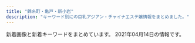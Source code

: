 ```yaml
---
title: "錦糸町・亀戸・新小岩"
description: "キーワード別にの巨乳アジアン・チャイナエステ嬢情報をまとめました。"
---
```


新着画像と新着キーワードをまとめています。
2021年04月14日の情報です。

<DmmAffiliateIns />
<KeywordTable
  shops={
    [
    {
        "img_links": [
            "http://nanaesute.xyz/images/top.png",
            "http://nanaesute.xyz/images/flash.jpg",
            "http://nanaesute.xyz/images/flash1.jpg",
            "http://nanaesute.xyz/images/g1.jpg",
            "http://nanaesute.xyz/images/g3.jpg",
            "http://nanaesute.xyz/images/side3.png",
            "http://nanaesute.xyz/images/top_bn1.jpg",
            "http://nanaesute.xyz/images/top_bn2.jpg"
        ],
        "name": "\u306a\u306a",
        "url": "http://nanaesute.xyz/",
        "station": "JR\u9326\u7cf8\u753a\u99c5",
        "keywords": {
            "C": 7
        }
    },
    {
        "keywords": {
            "C": 7
        },
        "station": "JR\u9326\u7cf8\u753a\u99c5\u5317\u53e3",
        "url": "http://kinshicho-es.xyz/",
        "name": "\u30b9\u30c1\u30e5\u30ef\u306e\u30b9\u30de\u30a4\u30eb",
        "img_links": [
            "http://kinshicho-es.xyz/images/g2.jpg",
            "http://kinshicho-es.xyz/images/g5.jpg",
            "http://kinshicho-es.xyz/images/r3.jpg",
            "http://kinshicho-es.xyz/images/g41.jpg",
            "http://kinshicho-es.xyz/images/g0.jpg",
            "http://kinshicho-es.xyz/images/left1_2_02.jpg",
            "http://kinshicho-es.xyz/images/b1.jpg",
            "http://kinshicho-es.xyz/images/top1.jpg",
            "http://kinshicho-es.xyz/images/r2.jpg",
            "http://kinshicho-es.xyz/images/r4.jpg",
            "http://kinshicho-es.xyz/images/g3.jpg",
            "http://kinshicho-es.xyz/images/r1.jpg",
            "http://kinshicho-es.xyz/images/kanban.jpg",
            "http://kinshicho-es.xyz/images/b2.jpg",
            "http://kinshicho-es.xyz/images/top.jpg",
            "http://kinshicho-es.xyz/images/news-tit1.jpg"
        ]
    },
    {
        "station": "JR\u65b0\u5c0f\u5ca9\u99c5\u5357\u53e3",
        "url": "https://piano.sweet-relaxation.com/",
        "img_links": [
            "https://piano.sweet-relaxation.com/img/cast/ebi-03.jpg",
            "https://piano.sweet-relaxation.com/img/cast/nico-01.jpg",
            "https://piano.sweet-relaxation.com/img/cast/miya-04.jpg",
            "https://piano.sweet-relaxation.com/img/cast/miky-01.jpg",
            "https://piano.sweet-relaxation.com/img/cast/ebi-02.jpg",
            "https://piano.sweet-relaxation.com/img/cast/lili-04.jpg",
            "https://piano.sweet-relaxation.com/img/cast/aye-01.jpg",
            "https://piano.sweet-relaxation.com/img/cast/lili-01.jpg",
            "https://piano.sweet-relaxation.com/img/cast/luna-04.jpg",
            "https://piano.sweet-relaxation.com/img/cast/aye-04.jpg",
            "https://piano.sweet-relaxation.com/img/cast/luna-03.jpg",
            "https://piano.sweet-relaxation.com/img/cast/lili-02.jpg",
            "https://piano.sweet-relaxation.com/img/cast/lili-03.jpg",
            "https://piano.sweet-relaxation.com/img/cast/nana-01.jpg",
            "https://piano.sweet-relaxation.com/img/slick/sl-6.jpg",
            "https://piano.sweet-relaxation.com/img/cast/aye-03.jpg",
            "https://piano.sweet-relaxation.com/img/cast/miya-02.jpg",
            "https://piano.sweet-relaxation.com/img/slick/sl-1.jpg",
            "https://piano.sweet-relaxation.com/img/slick/sl-7.jpg",
            "https://piano.sweet-relaxation.com/img/slick/sl-3.jpg",
            "https://piano.sweet-relaxation.com/img/cast/miky-03.jpg",
            "https://piano.sweet-relaxation.com/img/slick/sl-5.jpg",
            "https://piano.sweet-relaxation.com/img/cast/luna-02.jpg",
            "https://piano.sweet-relaxation.com/img/cast/nico-03.jpg",
            "https://piano.sweet-relaxation.com/img/cast/nana-02.jpg",
            "https://piano.sweet-relaxation.com/img/cast/miya-03.jpg",
            "https://piano.sweet-relaxation.com/img/cast/coco-04.jpg",
            "https://piano.sweet-relaxation.com/img/cast/nana-04.jpg",
            "https://piano.sweet-relaxation.com/img/cast/coco-02.jpg",
            "https://piano.sweet-relaxation.com/img/cast/aini-04.jpg",
            "https://piano.sweet-relaxation.com/img/cast/aye-02.jpg",
            "https://piano.sweet-relaxation.com/img/cast/nana-03.jpg",
            "https://piano.sweet-relaxation.com/img/cast/ai-04.jpg",
            "https://piano.sweet-relaxation.com/img/cast/aki-04.jpg",
            "https://piano.sweet-relaxation.com/img/interior/int-03.jpg",
            "https://piano.sweet-relaxation.com/img/cast/aini-03.jpg",
            "https://piano.sweet-relaxation.com/img/cast/aki-02.jpg",
            "https://piano.sweet-relaxation.com/img/cast/nico-04.jpg",
            "https://piano.sweet-relaxation.com/img/cast/aini-01.jpg",
            "https://piano.sweet-relaxation.com/img/interior/int-01.jpg",
            "https://piano.sweet-relaxation.com/img/interior/int-02.jpg",
            "https://piano.sweet-relaxation.com/img/cast/ebi-04.jpg",
            "https://piano.sweet-relaxation.com/img/cast/aki-01.jpg",
            "https://piano.sweet-relaxation.com/img/slick/sl-4.jpg",
            "https://piano.sweet-relaxation.com/img/cast/miky-02.jpg",
            "https://piano.sweet-relaxation.com/img/cast/coco-03.jpg",
            "https://piano.sweet-relaxation.com/img/cast/ai-01.jpg",
            "https://piano.sweet-relaxation.com/img/cast/ebi-01.jpg",
            "https://piano.sweet-relaxation.com/img/cast/ai-02.jpg",
            "https://piano.sweet-relaxation.com/img/interior/int-04.jpg",
            "https://piano.sweet-relaxation.com/img/cast/ai-03.jpg",
            "https://piano.sweet-relaxation.com/img/cast/coco-01.jpg",
            "https://piano.sweet-relaxation.com/img/cast/miky-04.jpg",
            "https://piano.sweet-relaxation.com/img/slick/sl-2.jpg",
            "https://piano.sweet-relaxation.com/img/cast/nico-02.jpg",
            "https://piano.sweet-relaxation.com/img/cast/luna-01.jpg",
            "https://piano.sweet-relaxation.com/img/cast/miya-01.jpg",
            "https://piano.sweet-relaxation.com/img/cast/aki-03.jpg",
            "https://piano.sweet-relaxation.com/img/cast/aini-02.jpg"
        ],
        "keywords": {},
        "name": "Piano"
    },
    {
        "name": "Cherry",
        "station": "JR\u9326\u7cf8\u753a\u99c5\u5357\u53e3",
        "img_links": [
            "http://dccompanyqoo10.cafe24.com/tiffany/images/common/header.png",
            "http://dccompanyqoo10.cafe24.com/tiffany/images/store/store.png",
            "http://dccompanyqoo10.cafe24.com/tiffany/images/top/store_bg.png"
        ],
        "url": "http://cherry-esthe.com/",
        "keywords": {}
    },
    {
        "name": "\u3072\u307e\u308f\u308a",
        "url": "http://www.himawari-shinkoiwa.com/",
        "keywords": {
            "87": 4,
            "C": 11,
            "D": 4,
            "E": 2,
            "86": 2
        },
        "station": "JR\u65b0\u5c0f\u5ca9\u99c5\u5357\u53e3",
        "img_links": [
            "http://www.himawari-shinkoiwa.com/img/ttl_move.png",
            "http://www.himawari-shinkoiwa.com/img/ttl_info.png",
            "http://www.himawari-shinkoiwa.com/files/001.jpg",
            "http://www.himawari-shinkoiwa.com/img/ttl_news.png",
            "http://www.himawari-shinkoiwa.com/images/slider/3.jpg",
            "http://www.himawari-shinkoiwa.com/files/003-02.jpg",
            "http://www.himawari-shinkoiwa.com/files/003.jpg",
            "http://www.himawari-shinkoiwa.com/files/002.jpg",
            "http://www.himawari-shinkoiwa.com/images/slider/1.jpg",
            "http://www.himawari-shinkoiwa.com/images/line.png",
            "http://www.himawari-shinkoiwa.com/img/move.jpg",
            "http://www.himawari-shinkoiwa.com/img/pickup.jpg",
            "http://www.himawari-shinkoiwa.com/img/btn_side_mobile.jpg",
            "http://www.himawari-shinkoiwa.com/files/001-02.jpg",
            "http://www.himawari-shinkoiwa.com/files/002-02.jpg",
            "http://www.himawari-shinkoiwa.com/images/slider/2.jpg",
            "http://www.himawari-shinkoiwa.com/img/tel.png",
            "http://www.himawari-shinkoiwa.com/img/goback.jpg",
            "http://www.himawari-shinkoiwa.com/img/btn_blog.png"
        ]
    },
    {
        "name": "\u604b\u59eb",
        "station": "JR\u4e80\u6238\u99c5\u5317\u53e3",
        "img_links": [
            "http://cpienakada.com/upload/202103/1617174846.jpg",
            "http://cpienakada.com/upload/images/20210331_151305.jpg",
            "http://cpienakada.com/upload/202104/thumb_dis/1617264919.jpg",
            "http://cpienakada.com/upload/202103/1617175559.jpg",
            "http://cpienakada.com/upload/202104/1617331988.jpg",
            "http://cpienakada.com/upload/images/20210331_153515.png",
            "http://cpienakada.com/upload/202104/thumb_dis/1617264788.jpg",
            "http://cpienakada.com/upload/202103/1617175265.jpg",
            "http://cpienakada.com/upload/images/20210402_094656.jpg",
            "http://cpienakada.com/upload/202104/thumb/1617331988.jpg",
            "http://cpienakada.com/upload/202104/1617264407.jpg",
            "http://cpienakada.com/upload/images/20210331_153453.jpg",
            "http://cpienakada.com/upload/202104/thumb_dis/1617264407.jpg",
            "http://cpienakada.com/upload/202104/thumb_dis/1617331988.jpg",
            "http://cpienakada.com/upload/202104/thumb_dis/1617264609.jpg",
            "http://cpienakada.com/upload/202104/1617264788.jpg",
            "http://cpienakada.com/upload/202104/thumb/1617264609.jpg",
            "http://cpienakada.com/upload/202103/1617174691.jpg",
            "http://cpienakada.com/upload/images/20210331_151639.jpg",
            "http://cpienakada.com/upload/202104/thumb/1617264407.jpg",
            "http://cpienakada.com/upload/202104/thumb/1617264788.jpg",
            "http://cpienakada.com/upload/202104/thumb/1617264919.jpg",
            "http://cpienakada.com/upload/202104/1617264609.jpg",
            "http://cpienakada.com/upload/202104/1617264919.jpg"
        ],
        "keywords": {
            "86": 1,
            "D": 4,
            "C": 1
        },
        "url": "http://cpienakada.com/"
    },
    {
        "keywords": {},
        "url": "http://iyasimori.jpest.net/",
        "img_links": [
            "http://iyasimori.jpest.net/uploads//sites/37/2021/01/g3-2-150x150.jpg",
            "http://iyasimori.jpest.net/uploads//sites/37/2021/01/bj_03.jpg",
            "http://iyasimori.jpest.net/uploads//sites/37/2021/01/g5-150x150.jpg",
            "http://iyasimori.jpest.net/uploads//sites/37/2021/01/mobile.png",
            "http://iyasimori.jpest.net/uploads//sites/37/2021/01/r5.jpg",
            "http://iyasimori.jpest.net/uploads//sites/37/2021/01/news01.png",
            "http://iyasimori.jpest.net/uploads//sites/37/2021/01/top.jpg",
            "http://iyasimori.jpest.net/uploads//sites/37/2021/01/g2-2.jpg",
            "http://iyasimori.jpest.net/uploads//sites/37/2021/01/g4.jpg",
            "http://iyasimori.jpest.net/uploads//sites/37/2021/01/r4-1.jpg",
            "http://iyasimori.jpest.net/uploads//sites/37/2021/01/news03.png",
            "http://iyasimori.jpest.net/uploads//sites/37/2021/01/g1-3.jpg",
            "http://iyasimori.jpest.net/uploads//sites/37/2021/01/r6.jpg",
            "http://iyasimori.jpest.net/uploads//sites/37/2021/01/g3-2.jpg",
            "http://iyasimori.jpest.net/uploads//sites/37/2021/01/g4-150x150.jpg",
            "http://iyasimori.jpest.net/uploads//sites/37/2021/01/r3-1.jpg",
            "http://iyasimori.jpest.net/uploads//sites/37/2021/01/a.jpg",
            "http://iyasimori.jpest.net/uploads//sites/37/2021/01/g5.jpg",
            "http://iyasimori.jpest.net/uploads//sites/37/2021/01/g2-2-150x150.jpg",
            "http://iyasimori.jpest.net/uploads//sites/37/2021/01/a2.jpg",
            "http://iyasimori.jpest.net/uploads//sites/37/2021/01/tite-staff.jpg",
            "http://iyasimori.jpest.net/uploads//sites/37/2021/01/g1-3-150x150.jpg"
        ],
        "station": "\u9752\u7825\u99c5",
        "name": "\u7652\u3057\u306e\u68ee"
    },
    {
        "url": "http://sentsubaki.asia/",
        "name": "\u5343\u693f",
        "img_links": [
            "http://sentsubaki.asia/img/cast/miki-03.jpg",
            "http://sentsubaki.asia/img/cast/momo-02.jpg",
            "http://sentsubaki.asia/img/head_tel.png",
            "http://sentsubaki.asia/img/btn_top.png",
            "http://sentsubaki.asia/img/interior/lobby-1.jpg",
            "http://sentsubaki.asia/img/cast/nina-03.jpg",
            "http://sentsubaki.asia/img/cast/miki-04.jpg",
            "http://sentsubaki.asia/img/cast/momo-03.jpg",
            "http://sentsubaki.asia/img/cast/yuyu-04.jpg",
            "http://sentsubaki.asia/img/cast/momo-01.jpg",
            "http://sentsubaki.asia/img/cast/yumi-02.jpg",
            "http://sentsubaki.asia/img/cast/aya-03.jpg",
            "http://sentsubaki.asia/img/cast/aya-04.jpg",
            "http://sentsubaki.asia/img/coupon_special.png",
            "http://sentsubaki.asia/img/cast/you-03.jpg",
            "http://sentsubaki.asia/img/cast/aya-01.jpg",
            "http://sentsubaki.asia/img/cast/yumi-03.jpg",
            "http://sentsubaki.asia/img/cast/miki-01.jpg",
            "http://sentsubaki.asia/img/btn_twitter.png",
            "http://sentsubaki.asia/img/cast/you-04.jpg",
            "http://sentsubaki.asia/img/cast/nina-04.jpg",
            "http://sentsubaki.asia/img/head_time.png",
            "http://sentsubaki.asia/img/interior/lobby-2.jpg",
            "http://sentsubaki.asia/img/btn_interior.png",
            "http://sentsubaki.asia/img/cast/you-02.jpg",
            "http://sentsubaki.asia/img/btn_cast.png",
            "http://sentsubaki.asia/img/cast/you-01.jpg",
            "http://sentsubaki.asia/img/cast/yuyu-02.jpg",
            "http://sentsubaki.asia/img/cast/yumi-04.jpg",
            "http://sentsubaki.asia/img/cast/miki-02.jpg",
            "http://sentsubaki.asia/img/cast/momo-04.jpg",
            "http://sentsubaki.asia/img/cast/yuyu-01.jpg"
        ],
        "keywords": {},
        "station": "JR\u4e80\u6238\u99c5\u6771\u53e3"
    },
    {
        "img_links": [
            "http://aria.tokyo-relaxtime.asia/img/cast/yumi-03.jpg",
            "http://aria.tokyo-relaxtime.asia/img/cast/miki-01.jpg",
            "http://aria.tokyo-relaxtime.asia/img/cast/yumi-01.jpg",
            "http://aria.tokyo-relaxtime.asia/img/cast/nana-01.jpg",
            "http://aria.tokyo-relaxtime.asia/img/cast/rina-02.jpg",
            "http://aria.tokyo-relaxtime.asia/img/cast/miki-03.jpg",
            "http://aria.tokyo-relaxtime.asia/img/cast/aya-01.jpg",
            "http://aria.tokyo-relaxtime.asia/img/cast/yuri-03.jpg",
            "http://aria.tokyo-relaxtime.asia/img/cast/aki-02.jpg",
            "http://aria.tokyo-relaxtime.asia/img/cast/aya-02.jpg",
            "http://aria.tokyo-relaxtime.asia/img/cast/miki-02.jpg",
            "http://aria.tokyo-relaxtime.asia/img/cast/yuri-04.jpg",
            "http://aria.tokyo-relaxtime.asia/img/cast/yaya-01.jpg",
            "http://aria.tokyo-relaxtime.asia/img/cast/miki-04.jpg",
            "http://aria.tokyo-relaxtime.asia/img/cast/risa-02.jpg",
            "http://aria.tokyo-relaxtime.asia/img/cast/yaya-03.jpg",
            "http://aria.tokyo-relaxtime.asia/img/cast/risa-04.jpg",
            "http://aria.tokyo-relaxtime.asia/img/cast/yaya-04.jpg",
            "http://aria.tokyo-relaxtime.asia/img/cast/nana-03.jpg",
            "http://aria.tokyo-relaxtime.asia/img/cast/aya-03.jpg",
            "http://aria.tokyo-relaxtime.asia/img/cast/yuri-01.jpg",
            "http://aria.tokyo-relaxtime.asia/img/cast/coco-04.jpg",
            "http://aria.tokyo-relaxtime.asia/img/cast/rina-03.jpg",
            "http://aria.tokyo-relaxtime.asia/img/cast/yumi-02.jpg",
            "http://aria.tokyo-relaxtime.asia/img/cast/apple-02.jpg",
            "http://aria.tokyo-relaxtime.asia/img/cast/aki-03.jpg",
            "http://aria.tokyo-relaxtime.asia/img/cast/coco-02.jpg",
            "http://aria.tokyo-relaxtime.asia/img/cast/yumi-04.jpg",
            "http://aria.tokyo-relaxtime.asia/img/cast/coco-01.jpg",
            "http://aria.tokyo-relaxtime.asia/img/cast/rina-01.jpg",
            "http://aria.tokyo-relaxtime.asia/img/cast/aki-04.jpg",
            "http://aria.tokyo-relaxtime.asia/img/cast/aya-04.jpg",
            "http://aria.tokyo-relaxtime.asia/img/slick/st-2.jpg",
            "http://aria.tokyo-relaxtime.asia/img/cast/yaya-02.jpg",
            "http://aria.tokyo-relaxtime.asia/img/interior/corridor-1.jpg",
            "http://aria.tokyo-relaxtime.asia/img/slick/st-4.jpg",
            "http://aria.tokyo-relaxtime.asia/img/cast/apple-04.jpg",
            "http://aria.tokyo-relaxtime.asia/img/cast/aki-01.jpg",
            "http://aria.tokyo-relaxtime.asia/img/interior/lobby-1.jpg",
            "http://aria.tokyo-relaxtime.asia/img/slick/st-1.jpg",
            "http://aria.tokyo-relaxtime.asia/img/cast/nana-04.jpg",
            "http://aria.tokyo-relaxtime.asia/img/cast/rina-04.jpg",
            "http://aria.tokyo-relaxtime.asia/img/cast/apple-03.jpg",
            "http://aria.tokyo-relaxtime.asia/img/cast/apple-01.jpg",
            "http://aria.tokyo-relaxtime.asia/img/cast/nana-02.jpg",
            "http://aria.tokyo-relaxtime.asia/img/slick/st-5.jpg",
            "http://aria.tokyo-relaxtime.asia/img/cast/risa-01.jpg",
            "http://aria.tokyo-relaxtime.asia/img/cast/risa-03.jpg",
            "http://aria.tokyo-relaxtime.asia/img/cast/coco-03.jpg",
            "http://aria.tokyo-relaxtime.asia/img/slick/st-3.jpg"
        ],
        "keywords": {},
        "name": "Aria\uff5e\u30a2\u30ea\u30a2\uff5e",
        "url": "http://aria.tokyo-relaxtime.asia/",
        "station": "JR\u5c0f\u5ca9\u99c5\u5317\u53e3"
    },
    {
        "station": "JR\u4e80\u6238\u99c5\u5317\u53e3",
        "url": "https://kameido-massage.com/",
        "name": "\u842c\u751f\u697c",
        "keywords": {},
        "img_links": [
            "https://kameido-massage.com/menu/staff.png",
            "https://kameido-massage.com/link/mens-esthe.png",
            "https://kameido-massage.com/room/room-l4.jpg",
            "https://kameido-massage.com/2019/11/02/yuka-s1.jpg",
            "https://kameido-massage.com/room/room-l1.jpg",
            "https://kameido-massage.com/staff/yuki-l1.jpg",
            "https://kameido-massage.com/images/top1.jpg",
            "https://kameido-massage.com/menu/info.png",
            "https://kameido-massage.com/staff/nana-l1.jpg",
            "https://kameido-massage.com/2020/05/15/kazumi-s1.jpg",
            "https://kameido-massage.com/2020/07/17/mika-s1.jpg",
            "https://kameido-massage.com/2019/11/10/erika-s1.jpg",
            "https://kameido-massage.com/staff/yuyu-s1.jpg",
            "https://kameido-massage.com/icon/yelp.png",
            "https://scdn.line-apps.com/n/line_add_friends/btn/ja.png",
            "https://kameido-massage.com/icon/facebook.png",
            "https://kameido-massage.com/staff/mimi-s1.jpg",
            "https://kameido-massage.com/staff/yuyu-l1.jpg",
            "https://kameido-massage.com/images/main-top.jpg",
            "https://kameido-massage.com/2019/10/29/yuri-s1.jpg",
            "https://kameido-massage.com/room/room-l6.jpg",
            "https://kameido-massage.com/images/header3.png",
            "https://kameido-massage.com/room/room-l3.jpg",
            "https://kameido-massage.com/room/room-l5.jpg",
            "https://kameido-massage.com/staff/yuki-s1.jpg",
            "https://kameido-massage.com/images/footer-r.png",
            "https://kameido-massage.com/button/staff.png",
            "https://kameido-massage.com/images/main-sp.jpg",
            "https://kameido-massage.com/images/clear.png",
            "https://kameido-massage.com/2019/12/25/mika-s1.jpg",
            "https://kameido-massage.com/button/home.png",
            "https://kameido-massage.com/icon/twitter.png",
            "https://kameido-massage.com/2021/03/23/aki-s1.jpg",
            "https://kameido-massage.com/menu/blog.png",
            "https://kameido-massage.com/images/qrcode.png",
            "https://kameido-massage.com/images/main-small.jpg",
            "https://kameido-massage.com/staff/aki-l1.jpg",
            "https://kameido-massage.com/images/top3.jpg",
            "https://kameido-massage.com/staff/nana-s1.jpg",
            "https://kameido-massage.com/icon/line.png",
            "https://kameido-massage.com/staff/aki-s1.jpg",
            "https://kameido-massage.com/menu/home.png",
            "https://kameido-massage.com/images/footer-l.png",
            "https://kameido-massage.com/room/room-l2.jpg",
            "https://kameido-massage.com/images/top2.jpg",
            "https://kameido-massage.com/button/blog.png",
            "https://kameido-massage.com/2020/03/28/nana-s1.jpg"
        ]
    },
    {
        "name": "\u3042\u308f\u308f",
        "url": "https://awa-akasuri.jp/",
        "img_links": [
            "https://awa-akasuri.jp/wp-content/uploads/2020/01/tomo25.png",
            "https://awa-akasuri.jp/wp-content/uploads/2020/09/1_sp.png",
            "https://awa-akasuri.jp/wp-content/uploads/2020/01/aya22.png",
            "https://awa-akasuri.jp/wp-content/uploads/2020/01/rika24_1.png",
            "https://awa-akasuri.jp/wp-content/uploads/2020/01/yumi22.png",
            "https://awa-akasuri.jp/wp-content/uploads/2020/09/sora.png",
            "https://awa-akasuri.jp/wp-content/uploads/2020/01/mika21.png",
            "https://awa-akasuri.jp/wp-content/uploads/2020/09/2_sp.png",
            "https://awa-akasuri.jp/wp-content/uploads/2020/09/movie.png",
            "https://awa-akasuri.jp/wp-content/uploads/2020/01/mai1_1.jpg",
            "https://awa-akasuri.jp/wp-content/uploads/2020/09/1_pc.png",
            "https://awa-akasuri.jp/wp-content/uploads/2020/09/awawa400x400.png",
            "https://awa-akasuri.jp/wp-content/uploads/2020/09/4_pc.png",
            "https://awa-akasuri.jp/wp-content/uploads/2020/09/5_pc.png",
            "https://awa-akasuri.jp/wp-content/uploads/2020/01/yuki26.png",
            "https://awa-akasuri.jp/wp-content/uploads/2020/09/2_pc.png",
            "https://awa-akasuri.jp/wp-content/uploads/2020/09/awawa400x400-270x174.png",
            "https://awa-akasuri.jp/wp-content/uploads/2020/09/3_pc.png",
            "https://awa-akasuri.jp/wp-content/uploads/2020/01/kokomi_1.jpg"
        ],
        "station": "JR\u9326\u7cf8\u753a\u99c5\u5357\u53e3",
        "keywords": {
            "85": 24,
            "87": 48,
            "\u30bb\u30af\u30b7\u30fc": 10,
            "D": 96,
            "86": 12,
            "C": 12,
            "88": 24
        }
    },
    {
        "station": "\u68ee\u4e0b\u99c5A4\u53e3",
        "url": "http://ipidiw.com/relaxnomori/",
        "img_links": [
            "http://ipidiw.com/relaxnomori/images/rem.jpg",
            "http://ipidiw.com/relaxnomori/images/tt.jpg",
            "http://ipidiw.com/relaxnomori/images/interior.png",
            "http://ipidiw.com/relaxnomori/user_data/00000019.jpg",
            "http://ipidiw.com/relaxnomori/images/mobile.jpg",
            "http://ipidiw.com/relaxnomori/images/news.jpg",
            "http://ipidiw.com/relaxnomori/images/tp.png",
            "http://ipidiw.com/relaxnomori/user_data/00000018.jpg",
            "http://ipidiw.com/relaxnomori/user_data/00000020.jpg",
            "http://ipidiw.com/relaxnomori/images/interior_t.jpg",
            "http://ipidiw.com/relaxnomori/user_data/00000017.jpg",
            "http://ipidiw.com/relaxnomori/images/staff_t.jpg"
        ],
        "keywords": {
            "90": 2,
            "86": 1,
            "93": 1
        },
        "name": "\u30ea\u30e9\u30c3\u30af\u30b9\u306e\u68ee"
    },
    {
        "name": "\u3088\u308d\u3053\u3073",
        "url": "http://k-yorocobi.com/",
        "img_links": [
            "http://k-yorocobi.com/images/bar-pickup.png",
            "http://k-yorocobi.com/images/b-awaawa.png",
            "http://k-yorocobi.com/pic/pic3.jpg",
            "http://k-yorocobi.com/images/c-staff.png",
            "http://k-yorocobi.com/staff/s-rina.jpg",
            "http://k-yorocobi.com/images/bar-interior.png",
            "http://k-yorocobi.com/images/bill.jpg",
            "http://k-yorocobi.com/images/c-top.png",
            "http://k-yorocobi.com/images/b-tel.png",
            "http://k-yorocobi.com/pic/pic2.jpg",
            "http://k-yorocobi.com/images/footer.png",
            "http://k-yorocobi.com/images/bar-news.png",
            "http://k-yorocobi.com/images/b-movie.png",
            "http://k-yorocobi.com/images/bar-staff.png",
            "http://k-yorocobi.com/images/c-interior.png",
            "http://k-yorocobi.com/images/b-mobile.png",
            "http://k-yorocobi.com/images/bar-cam.png",
            "http://k-yorocobi.com/staff/s-yuyu.jpg",
            "http://k-yorocobi.com/staff/s-tika.jpg",
            "http://k-yorocobi.com/staff/s-emi.jpg",
            "http://k-yorocobi.com/pic/pic4.jpg",
            "http://k-yorocobi.com/pic/pic1.jpg"
        ],
        "station": "JR\u9326\u7cf8\u753a\u99c5\u5317\u53e3",
        "keywords": {}
    },
    {
        "keywords": {},
        "img_links": [
            "http://iyashi.sweet-relaxation.com/img/cast/eri-02.jpg",
            "http://iyashi.sweet-relaxation.com/img/treatment/aroma-01.jpg",
            "http://iyashi.sweet-relaxation.com/img/cast/ran-01.jpg",
            "http://iyashi.sweet-relaxation.com/img/slick/sl-3.jpg",
            "http://iyashi.sweet-relaxation.com/img/cast/olive-03.jpg",
            "http://iyashi.sweet-relaxation.com/img/slick/sl-7.jpg",
            "http://iyashi.sweet-relaxation.com/img/treatment/ashitsubo-01.jpg",
            "http://iyashi.sweet-relaxation.com/img/cast/olive-02.jpg",
            "http://iyashi.sweet-relaxation.com/img/treatment/body-01.jpg",
            "http://iyashi.sweet-relaxation.com/img/slick/sl-1.jpg",
            "http://iyashi.sweet-relaxation.com/img/slick/sl-4.jpg",
            "http://iyashi.sweet-relaxation.com/img/cast/yaya-01.jpg",
            "http://iyashi.sweet-relaxation.com/img/slick/sl-6.jpg",
            "http://iyashi.sweet-relaxation.com/img/cast/eri-03.jpg",
            "http://iyashi.sweet-relaxation.com/img/cast/olive-01.jpg",
            "http://iyashi.sweet-relaxation.com/img/cast/yaya-02.jpg",
            "http://iyashi.sweet-relaxation.com/img/cast/eri-01.jpg",
            "http://iyashi.sweet-relaxation.com/img/slick/sl-2.jpg",
            "http://iyashi.sweet-relaxation.com/img/cast/yaya-03.jpg",
            "http://iyashi.sweet-relaxation.com/img/slick/sl-5.jpg",
            "http://iyashi.sweet-relaxation.com/img/cast/ran-03.jpg",
            "http://iyashi.sweet-relaxation.com/img/cast/ran-02.jpg"
        ],
        "station": "JR\u4e80\u6238\u99c5\u6771\u53e3",
        "url": "http://iyashi.sweet-relaxation.com/",
        "name": "\u7652 IYASHI"
    },
    {
        "img_links": [
            "http://shizuku2009.com/staff/6/1.jpg",
            "http://shizuku2009.com/images/index_14.jpg",
            "http://shizuku2009.com/staff/2/1.jpg",
            "http://shizuku2009.com/images/service_13.jpg",
            "http://shizuku2009.com/images/index_17.jpg",
            "http://shizuku2009.com/staff/4/1.jpg",
            "http://shizuku2009.com/images/index_04.jpg",
            "http://shizuku2009.com/images/index_05.jpg",
            "http://shizuku2009.com/staff/5/1.jpg",
            "http://shizuku2009.com/images/staff_15.jpg",
            "http://shizuku2009.com/staff/3/1.jpg",
            "http://shizuku2009.com/images/index_20.jpg",
            "http://shizuku2009.com/images/index_08.jpg",
            "http://shizuku2009.com/images/index_02.jpg",
            "http://shizuku2009.com/images/index_06.jpg",
            "http://shizuku2009.com/images/index_09.jpg",
            "http://shizuku2009.com/staff/1/1.jpg",
            "http://shizuku2009.com/images/index_10.jpg",
            "http://shizuku2009.com/images/staff_12.jpg",
            "http://shizuku2009.com/images/index_15.jpg",
            "http://shizuku2009.com/images/index_07.jpg",
            "http://shizuku2009.com/images/index_19.jpg",
            "http://shizuku2009.com/images/index_13.jpg"
        ],
        "name": "\u79cb",
        "url": "http://shizuku2009.com/",
        "station": "\u9752\u7825\u99c5A2\u51fa\u53e3",
        "keywords": {}
    },
    {
        "url": "http://biwert.xyz/",
        "keywords": {
            "G": 9,
            "E": 18
        },
        "station": "JR\u5c0f\u5ca9\u99c5\u5317\u53e3",
        "img_links": [
            "http://biwert.xyz/uploads/allimg/180620/1-1P6201013133b.jpg",
            "http://biwert.xyz/templets/default/picture/news.jpg",
            "http://biwert.xyz/templets/default/picture/interior_t.jpg",
            "http://biwert.xyz/uploads/201003/1-2010031G3421X.jpg",
            "http://biwert.xyz/templets/default/picture/rec1.png",
            "http://biwert.xyz/uploads/201006/1-2010061F032C0.jpg",
            "http://biwert.xyz/uploads/180620/1-1P620101629244.png",
            "http://biwert.xyz/uploads/180620/1-1P62010193X63.jpg",
            "http://biwert.xyz/uploads/201109/1-201109141105216.jpg",
            "http://biwert.xyz/uploads/allimg/180620/1-1P620101640O8.png",
            "http://biwert.xyz/templets/default/picture/staff_t.jpg",
            "http://biwert.xyz/images/1-1P621101232H4.png",
            "http://biwert.xyz/uploads/201003/1-2010031G415110.jpg",
            "http://biwert.xyz/templets/default/picture/head.jpg",
            "http://biwert.xyz/uploads/201006/1-2010061A941445.jpg",
            "http://biwert.xyz/uploads/180620/1-1P62010154K00.png",
            "http://biwert.xyz/uploads/201007/1-20100G4464b26.jpg",
            "http://biwert.xyz/uploads/201003/1-2010031G35C32.jpg",
            "http://biwert.xyz/uploads/201003/1-2010031G432629.jpg"
        ],
        "name": "\u4e00\u6642"
    },
    {
        "keywords": {
            "C": 13,
            "\u30bb\u30af\u30b7\u30fc": 1
        },
        "img_links": [
            "https://chm.jp/domains1/thaipataya/myimg/imgcom37833_sp.jpg",
            "https://chm.jp/domains1/thaipataya/myimg/imgcom37726_sp.png",
            "https://chm.jp/domains1/thaipataya/myimg/imgcom36567_sp.jpg",
            "https://chm.jp/domains1/thaipataya/myimg/imgcom37664_sp.png",
            "https://chm.jp/domains1/thaipataya/myimg/imgcom37727_sp.png",
            "https://chm.jp/domains1/thaipataya/myimg/imgcom37660_sp.png",
            "https://chm.jp/domains1/thaipataya/myimg/imgcom37662_sp.png",
            "https://chm.jp/domains1/thaipataya/myimg/imgcom36613_sp.jpg",
            "https://chm.jp/domains1/thaipataya/myimg/imgcom37361_sp.png",
            "https://chm.jp/domains1/thaipataya/myimg/imgcom37731_sp.png",
            "https://chm.jp/domains1/thaipataya/myimg/imgcom37728_sp.png",
            "http://chm.jp/img/linebutton_82x20.png",
            "https://chm.jp/domains1/thaipataya/myimg/imgcom37663_sp.jpg",
            "https://chm.jp/domains1/thaipataya/myimg/imgcom37732_sp.png",
            "https://chm.jp/domains1/thaipataya/myimg/imgcom36576_sp.jpg",
            "https://chm.jp/domains1/thaipataya/myimg/imgcom37174_sp.png",
            "https://chm.jp/domains1/thaipataya/myimg/imgcom37358_sp.jpg",
            "https://chm.jp/domains1/thaipataya/myimg/imgcom37362_sp.png",
            "https://chm.jp/sozai/0_4999/bn112_sp.png",
            "https://chm.jp/domains1/thaipataya/myimg/imgcom37734_sp.png",
            "https://chm.jp/domains1/thaipataya/myimg/imgcom37172_sp.png",
            "https://chm.jp/domains1/thaipataya/myimg/imgcom36634_sp.jpg",
            "https://chm.jp/domains1/thaipataya/myimg/imgcom37840_sp.jpg",
            "https://chm.jp/domains1/thaipataya/myimg/slideimg36561_sp.jpg",
            "https://chm.jp/domains1/thaipataya/myimg/imgcom37729_sp.png",
            "https://chm.jp/domains1/thaipataya/myimg/imgcom37834_sp.jpg",
            "https://chm.jp/domains1/thaipataya/myimg/imgcom37068_sp.jpg",
            "https://chm.jp/domains1/thaipataya/myimg/imgcom36618_sp.png",
            "https://chm.jp/domains1/thaipataya/myimg/imgcom37655_sp.jpg",
            "https://chm.jp/domains1/thaipataya/myimg/imgcom37661_sp.png",
            "https://chm.jp/domains1/thaipataya/myimg/imgcom37916_sp.jpg",
            "https://chm.jp/sozai/0_4999/bn122_sp.png",
            "https://chm.jp/domains1/thaipataya/myimg/imgcom37659_sp.png",
            "https://chm.jp/domains1/thaipataya/myimg/imgcom36606_sp.jpg",
            "https://chm.jp/domains1/thaipataya/myimg/imgcom37069_sp.jpg",
            "https://chm.jp/domains1/thaipataya/myimg/imgcom37725_sp.png",
            "https://chm.jp/domains1/thaipataya/myimg/imgcom36581_sp.jpg",
            "https://chm.jp/domains1/thaipataya/myimg/slideimg36562_sp.jpg",
            "https://chm.jp/domains1/thaipataya/myimg/imgcom37736_sp.png",
            "https://chm.jp/domains1/thaipataya/myimg/imgcom37067_sp.png",
            "https://chm.jp/domains1/thaipataya/myimg/imgcom36575_sp.jpg",
            "https://chm.jp/domains1/thaipataya/myimg/imgcom37658_sp.png",
            "https://chm.jp/domains1/thaipataya/myimg/imgcom36619_sp.jpg",
            "https://chm.jp/domains1/thaipataya/myimg/imgcom36582_sp.jpg",
            "https://chm.jp/domains1/thaipataya/myimg/imgcom36603_sp.png",
            "https://chm.jp/domains1/thaipataya/myimg/imgcom37738_sp.png",
            "https://chm.jp/domains1/thaipataya/myimg/imgcom37710_sp.jpg",
            "https://chm.jp/domains1/thaipataya/myimg/imgcom37841_sp.jpg",
            "https://chm.jp/domains1/thaipataya/myimg/imgcom37668_sp.png",
            "https://chm.jp/domains1/thaipataya/myimg/imgcom37789_sp.png",
            "https://chm.jp/domains1/thaipataya/myimg/imgcom36565_sp.jpg",
            "https://chm.jp/domains1/thaipataya/myimg/imgcom37733_sp.png",
            "https://chm.jp/domains1/thaipataya/myimg/imgcom36615_sp.png",
            "https://chm.jp/domains1/thaipataya/myimg/imgcom36605_sp.jpg",
            "https://chm.jp/domains1/thaipataya/myimg/imgcom37666_sp.jpg",
            "https://chm.jp/domains1/thaipataya/myimg/imgcom37653_sp.jpg",
            "https://chm.jp/domains1/thaipataya/myimg/imgcom37177_sp.png",
            "https://chm.jp/domains1/thaipataya/myimg/imgcom36584_sp.jpg",
            "https://chm.jp/domains1/thaipataya/myimg/imgcom36604_sp.jpg",
            "https://chm.jp/domains1/thaipataya/myimg/imgcom36566_sp.png",
            "https://chm.jp/domains1/thaipataya/myimg/imgcom37359_sp.jpg",
            "https://chm.jp/domains1/thaipataya/myimg/imgcom37739_sp.png",
            "https://chm.jp/domains1/thaipataya/myimg/imgcom37654_sp.jpg",
            "https://chm.jp/domains1/thaipataya/myimg/imgcom37737_sp.png",
            "https://chm.jp/domains1/thaipataya/myimg/imgcom36635_sp.jpg",
            "https://chm.jp/domains1/thaipataya/myimg/imgcom36585_sp.jpg",
            "https://chm.jp/domains1/thaipataya/myimg/imgcom37669_sp.jpg",
            "https://chm.jp/domains1/thaipataya/myimg/imgcom37915_sp.jpg",
            "https://chm.jp/domains1/thaipataya/myimg/imgcom37730_sp.png",
            "https://chm.jp/domains1/thaipataya/myimg/imgcom37839_sp.jpg",
            "https://chm.jp/domains1/thaipataya/myimg/imgcom36636_sp.jpg",
            "https://chm.jp/domains1/thaipataya/myimg/imgcom36614_sp.jpg",
            "https://chm.jp/domains1/thaipataya/myimg/imgcom37914_sp.jpg",
            "https://chm.jp/domains1/thaipataya/myimg/imgcom37665_sp.jpg",
            "https://chm.jp/domains1/thaipataya/myimg/slideimg36560_sp.jpg",
            "https://chm.jp/domains1/thaipataya/myimg/imgcom36607_sp.jpg",
            "https://chm.jp/domains1/thaipataya/myimg/imgcom37360_sp.jpg",
            "https://chm.jp/domains1/thaipataya/myimg/imgcom37667_sp.png",
            "https://chm.jp/domains1/thaipataya/myimg/imgcom37357_sp.jpg",
            "https://chm.jp/domains1/thaipataya/myimg/imgcom37740_sp.png",
            "https://chm.jp/domains1/thaipataya/myimg/imgcom37913_sp.jpg"
        ],
        "url": "http://thaipataya.chm.jp/",
        "name": "\u30d1\u30bf\u30e4",
        "station": "JR\u5c0f\u5ca9\u99c5\u5357\u53e3"
    },
    {
        "station": "JR\u4e80\u6238\u99c5\u5317\u53e3",
        "url": "http://yukinosakura.tyo.cm/",
        "keywords": {
            "C": 18,
            "85": 12,
            "83": 6,
            "D": 24,
            "86": 12
        },
        "name": "\u685c\u82b1",
        "img_links": [
            "http://yukinosakura.tyo.cm/images/s_shedule.jpg",
            "http://yukinosakura.tyo.cm/images/room1.jpg",
            "http://yukinosakura.tyo.cm/images/room2.jpg",
            "http://yukinosakura.tyo.cm/images/top.jpg",
            "http://yukinosakura.tyo.cm/images/s_news.jpg",
            "http://yukinosakura.tyo.cm/images/mobile.jpg",
            "http://yukinosakura.a2.webnavi.work/upload/sites/72/2020/04/2020040708052434.jpg",
            "http://yukinosakura.a2.webnavi.work/upload/sites/72/2020/04/2020040708052353.jpg",
            "http://yukinosakura.a2.webnavi.work/upload/sites/72/2020/04/2020040708052456.jpg",
            "http://yukinosakura.a2.webnavi.work/upload/sites/72/2020/04/2020040708052241.jpg",
            "http://yukinosakura.tyo.cm/images/room3.jpg",
            "http://yukinosakura.a2.webnavi.work/upload/sites/72/2020/04/2020040708052118.jpg",
            "http://yukinosakura.tyo.cm/images/s_staff.jpg",
            "http://yukinosakura.tyo.cm/images/room4.jpg"
        ]
    },
    {
        "keywords": {
            "86": 2,
            "D": 1,
            "88": 1,
            "E": 1,
            "85": 3,
            "C": 1
        },
        "url": "http://msg-esthe.com/",
        "name": "\u30c1\u30a7\u30ea\u30fc",
        "img_links": [
            "http://msg-esthe.com/staff/sakura/01.jpg",
            "http://msg-esthe.com/staff/sara/01.jpg",
            "http://msg-esthe.com/images/staff0.jpg",
            "http://msg-esthe.com/staff/yumi/03.jpg",
            "http://msg-esthe.com/staff/yumi/01.jpg",
            "http://msg-esthe.com/staff/kaori/01.jpg",
            "http://msg-esthe.com/images/staff_bj3.jpg",
            "http://msg-esthe.com/images/s_news.png",
            "http://msg-esthe.com/images/s_staff.png",
            "http://msg-esthe.com/images/news_bj3.jpg",
            "http://msg-esthe.com/staff/risa/01.jpg",
            "http://msg-esthe.com/staff/ringo/01.jpg",
            "http://msg-esthe.com/images/top.jpg",
            "http://msg-esthe.com/staff/yumi/02.jpg",
            "http://msg-esthe.com/images/s_link.png"
        ],
        "station": "JR\u5c0f\u5ca9\u99c5\u5357\u53e3"
    },
    {
        "name": "Lucky\uff5e\u30e9\u30c3\u30ad\u30fc\uff5e",
        "img_links": [
            "http://www.es-raku.link/images/interior_t.png",
            "http://www.es-raku.link/img/mai1.jpg",
            "http://www.es-raku.link/img/ruru1.jpg",
            "http://www.es-raku.link/images/list.jpg",
            "http://www.es-raku.link/images/menu/interior.png",
            "http://www.es-raku.link/img/riri1.jpg",
            "http://www.es-raku.link/images/6.jpg",
            "http://www.es-raku.link/images/menu/top.png",
            "http://www.es-raku.link/staff/lucky.jpg",
            "http://www.es-raku.link/images/sys1.jpg",
            "http://www.es-raku.link/images/staff_t.png",
            "http://www.es-raku.link/images/8.jpg",
            "http://www.es-raku.link/images/rtel.jpg",
            "http://www.es-raku.link/staff/yuki.jpg",
            "http://www.es-raku.link/img/ayaka1.jpg",
            "http://www.es-raku.link/staff/ayaka.jpg",
            "http://www.es-raku.link/staff/mai.jpg",
            "http://www.es-raku.link/images/9.jpg",
            "http://www.es-raku.link/images/int1.png",
            "http://www.es-raku.link/images/7.jpg",
            "http://www.es-raku.link/staff/riri.jpg",
            "http://www.es-raku.link/images/r2.jpg",
            "http://www.es-raku.link/staff/kaori.jpg",
            "http://www.es-raku.link/img/lucky1.jpg",
            "http://www.es-raku.link/images/head.png",
            "http://www.es-raku.link/images/tel.jpg",
            "http://www.es-raku.link/images/menu/staff.png",
            "http://www.es-raku.link/images/int2.png",
            "http://www.es-raku.link/images/mobile.jpg",
            "http://www.es-raku.link/images/r1.jpg",
            "http://www.es-raku.link/images/2.jpg",
            "http://www.es-raku.link/images/line.png",
            "http://www.es-raku.link/images/news.jpg",
            "http://www.es-raku.link/img/yuki1.jpg",
            "http://www.es-raku.link/images/1.jpg",
            "http://www.es-raku.link/staff/ruru.jpg",
            "http://www.es-raku.link/images/3.jpg",
            "http://www.es-raku.link/img/kaori1.jpg"
        ],
        "station": "JR\u9326\u7cf8\u753a\u99c5\u5357\u53e3",
        "keywords": {},
        "url": "http://www.es-raku.link/"
    },
    {
        "img_links": [
            "http://miyabi-aroma.xyz/images/index-rose_09.png",
            "http://miyabi-aroma.xyz/images/shishu/se2.jpg",
            "http://miyabi-aroma.xyz/images/staff/3/kiki2.jpg",
            "http://miyabi-aroma.xyz/images/3/2.jpg",
            "http://miyabi-aroma.xyz/images/nav/nav-job.jpg",
            "http://miyabi-aroma.xyz/images/1801706901.jpg",
            "http://miyabi-aroma.xyz/images/3/1.jpg",
            "http://miyabi-aroma.xyz/images/staff/3/yami.jpg",
            "http://miyabi-aroma.xyz/images/nav/nav-sys.jpg",
            "http://miyabi-aroma.xyz/images/staff/3/yaya2.jpg",
            "http://miyabi-aroma.xyz/images/staff/3/ami.jpg",
            "http://miyabi-aroma.xyz/images/index-rose_07.png",
            "http://miyabi-aroma.xyz/images/shishu/se1.jpg",
            "http://miyabi-aroma.xyz/images/staff/3/rina.jpg",
            "http://miyabi-aroma.xyz/images/nav/nav-staff.jpg",
            "http://miyabi-aroma.xyz/images/11.png",
            "http://miyabi-aroma.xyz/images/index-rose_02.png",
            "http://miyabi-aroma.xyz/images/staff/3/ami2.jpg",
            "http://miyabi-aroma.xyz/images/staff/3/miya2.jpg",
            "http://miyabi-aroma.xyz/images/staff/3/miya.jpg",
            "http://miyabi-aroma.xyz/images/nav/nav-info.jpg",
            "http://miyabi-aroma.xyz/images/staff/3/kiki.jpg",
            "http://miyabi-aroma.xyz/images/index-rose_13.png",
            "http://miyabi-aroma.xyz/images/staff/3/yaya1.jpg",
            "http://miyabi-aroma.xyz/images/staff/3/rina2.jpg",
            "http://miyabi-aroma.xyz/images/index-rose_04.png"
        ],
        "url": "http://miyabi-aroma.xyz/",
        "station": "JR\u4e80\u6238\u99c5\u6771\u53e3",
        "keywords": {
            "C": 7
        },
        "name": "\u685c"
    },
    {
        "keywords": {},
        "img_links": [
            "http://el-grande.asia/img/cast/belu-03.jpg",
            "http://el-grande.asia/img/cast/sara-08.jpg",
            "http://el-grande.asia/img/cast/hana-02.jpg",
            "http://el-grande.asia/img/cast/lucy-01.jpg",
            "http://el-grande.asia/img/cast/lucy-04.jpg",
            "http://el-grande.asia/img/cast/mei-04.jpg",
            "http://el-grande.asia/img/cast/baby-03.jpg",
            "http://el-grande.asia/img/btn_cast.png",
            "http://el-grande.asia/img/cast/sara-06.jpg",
            "http://el-grande.asia/img/cast/haru-02.jpg",
            "http://el-grande.asia/img/cast/misa-04.jpg",
            "http://el-grande.asia/img/cast/haru-03.jpg",
            "http://el-grande.asia/img/btn_top.png",
            "http://el-grande.asia/img/cast/aki-03.jpg",
            "http://el-grande.asia/img/cast/mai-01.jpg",
            "http://el-grande.asia/img/cast/haru-01.jpg",
            "http://el-grande.asia/img/cast/belu-04.jpg",
            "http://el-grande.asia/img/cast/haru-04.jpg",
            "http://el-grande.asia/img/interior/corridor-1.jpg",
            "http://el-grande.asia/img/btn_twitter.png",
            "http://el-grande.asia/img/cast/ringo-01.jpg",
            "http://el-grande.asia/img/cast/sara-05.jpg",
            "http://el-grande.asia/img/cast/mei-01.jpg",
            "http://el-grande.asia/img/btn_interior.png",
            "http://el-grande.asia/img/cast/belu-01.jpg",
            "http://el-grande.asia/img/cast/lucy-02.jpg",
            "http://el-grande.asia/img/cast/misa-01.jpg",
            "http://el-grande.asia/img/cast/ringo-03.jpg",
            "http://el-grande.asia/img/cast/belu-02.jpg",
            "http://el-grande.asia/img/cast/hana-01.jpg",
            "http://el-grande.asia/img/cast/mei-02.jpg",
            "http://el-grande.asia/img/cast/aki-02.jpg",
            "http://el-grande.asia/img/cast/rey-02.jpg",
            "http://el-grande.asia/img/cast/hana-04.jpg",
            "http://el-grande.asia/img/cast/lucy-03.jpg",
            "http://el-grande.asia/img/cast/mai-03.jpg",
            "http://el-grande.asia/img/cast/mei-03.jpg",
            "http://el-grande.asia/img/cast/baby-04.jpg",
            "http://el-grande.asia/img/dagger.png",
            "http://el-grande.asia/img/cast/aki-01.jpg",
            "http://el-grande.asia/img/cast/mai-04.jpg",
            "http://el-grande.asia/img/interior/shower-4.jpg",
            "http://el-grande.asia/img/interior/lobby-1.jpg",
            "http://el-grande.asia/img/cast/hana-03.jpg",
            "http://el-grande.asia/img/cast/rey-01.jpg",
            "http://el-grande.asia/img/cast/baby-02.jpg",
            "http://el-grande.asia/img/cast/rey-04.jpg",
            "http://el-grande.asia/img/cast/ringo-04.jpg",
            "http://el-grande.asia/img/cast/baby-01.jpg",
            "http://el-grande.asia/img/cast/aki-04.jpg",
            "http://el-grande.asia/img/cast/ringo-02.jpg"
        ],
        "url": "http://el-grande.asia/",
        "station": "JR\u65b0\u5c0f\u5ca9\u99c5\u5357\u53e3",
        "name": "\u30a8\u30eb\u30b0\u30e9\u30f3\u30c7-elgrande-"
    },
    {
        "keywords": {},
        "name": "\u5e78\u305b",
        "img_links": [
            "http://www.es-royal.click/images/b1.jpg",
            "http://www.es-royal.click/img/emi1.jpg",
            "http://www.es-royal.click/images/mobile.jpg",
            "http://www.es-royal.click/images/head.jpg",
            "http://www.es-royal.click/images/staff_t.jpg",
            "http://www.es-royal.click/images/main_top.jpg",
            "http://www.es-royal.click/images/s1.png",
            "http://www.es-royal.click/images/b3.jpg",
            "http://www.es-royal.click/images/7.jpg",
            "http://www.es-royal.click/images/5.jpg",
            "http://www.es-royal.click/images/6.jpg",
            "http://www.es-royal.click/img/momo1.jpg",
            "http://www.es-royal.click/img/miyuki1.jpg",
            "http://www.es-royal.click/images/8.jpg",
            "http://www.es-royal.click/images/int2.png",
            "http://www.es-royal.click/images/main_footer.jpg",
            "http://www.es-royal.click/images/ta.jpg",
            "http://www.es-royal.click/images/1.jpg",
            "http://www.es-royal.click/img/nana1.jpg",
            "http://www.es-royal.click/img/aya1.jpg",
            "http://www.es-royal.click/images/4.jpg",
            "http://www.es-royal.click/images/interior_t.jpg",
            "http://www.es-royal.click/img/momo2.jpg",
            "http://www.es-royal.click/images/int1.png",
            "http://www.es-royal.click/images/b2.jpg",
            "http://www.es-royal.click/images/sys1.png",
            "http://www.es-royal.click/images/news.png",
            "http://www.es-royal.click/img/ego1.jpg",
            "http://www.es-royal.click/img/mimi1.jpg",
            "http://www.es-royal.click/images/9.jpg"
        ],
        "url": "http://www.es-royal.click/",
        "station": "\u4eac\u6210\u7acb\u77f3\u99c5\u5317\u53e3"
    },
    {
        "url": "http://www.o-miyabi.com/",
        "img_links": [
            "http://www.o-miyabi.com/images/info_02.jpg",
            "http://www.o-miyabi.com/images/index_18.jpg",
            "http://www.o-miyabi.com/s/image/nav_sys.png",
            "http://www.o-miyabi.com/s/images/top_2.jpg",
            "http://www.o-miyabi.com/images/upload/thumb/1a8371be7358f1df.jpg",
            "http://www.o-miyabi.com/s/uploads/01.jpg",
            "http://www.o-miyabi.com/images/index_19.jpg",
            "http://www.o-miyabi.com/images/movie_09.jpg",
            "http://www.o-miyabi.com/s/uploads/06.jpg",
            "http://www.o-miyabi.com/images/index_16.jpg",
            "http://www.o-miyabi.com/images/upload/thumb/7713de024ddc43e7.jpg",
            "http://www.o-miyabi.com/s/image/nav_hotel.png",
            "http://www.o-miyabi.com/s/images/slider/next.png",
            "http://www.o-miyabi.com/s/images/pc.png",
            "http://www.o-miyabi.com/s/images/slider/prev.png",
            "http://www.o-miyabi.com/s/uploads/03.jpg",
            "http://www.o-miyabi.com/images/index_07.jpg",
            "http://www.o-miyabi.com/s/image/nav_topics.png",
            "http://www.o-miyabi.com/images/index_09.jpg",
            "http://www.o-miyabi.com/s/image/nav_manga.png",
            "http://www.o-miyabi.com/images/upload/thumb/57af63e7ff71466b.jpg",
            "http://www.o-miyabi.com/images/rec.jpg",
            "http://www.o-miyabi.com/images/index_06.jpg",
            "http://www.o-miyabi.com/images/staff_09.jpg",
            "http://www.o-miyabi.com/images/upload/thumb/04d21d82d11bc049.jpg",
            "http://www.o-miyabi.com/s/images/service_03.png",
            "http://www.o-miyabi.com/s/uploads/04.jpg",
            "http://www.o-miyabi.com/s/images/t3.jpg",
            "http://www.o-miyabi.com/images/upload/thumb/e12bb065f2380463.jpg",
            "http://www.o-miyabi.com/images/index_02.jpg",
            "http://www.o-miyabi.com/images/index_01.jpg",
            "http://www.o-miyabi.com/images/upload/thumb/6fceb6aef71115ac.jpg",
            "http://www.o-miyabi.com/s/images/t1.jpg",
            "http://www.o-miyabi.com/s/image/nav_top.png",
            "http://www.o-miyabi.com/girl/01.jpg",
            "http://www.o-miyabi.com/images/upload/thumb/ee1f5473198d928e.jpg",
            "http://www.o-miyabi.com/s/uploads/02.jpg",
            "http://www.o-miyabi.com/images/index_04.jpg",
            "http://www.o-miyabi.com/images/upload/thumb/301c9a35b11a384f.jpg",
            "http://www.o-miyabi.com/images/upload/thumb/0981f77ac0a1e07f.jpg",
            "http://www.o-miyabi.com/s/images/slider/3.jpg",
            "http://www.o-miyabi.com/images/upload/thumb/db15ea2226867103.jpg",
            "http://www.o-miyabi.com/s/images/t2.jpg",
            "http://www.o-miyabi.com/images/upload/thumb/51d074f8f9cdb905.jpg",
            "http://www.o-miyabi.com/images/index_10.jpg",
            "http://www.o-miyabi.com/images/upload/thumb/0dc07af1006255fa.jpg",
            "http://www.o-miyabi.com/images/index_05.jpg",
            "http://www.o-miyabi.com/s/images/service_07.png",
            "http://www.o-miyabi.com/s/images/tel.png",
            "http://www.o-miyabi.com/s/images/slider/2.jpg",
            "http://www.o-miyabi.com/s/images/service_01.png",
            "http://www.o-miyabi.com/images/index_03.jpg",
            "http://www.o-miyabi.com/images/upload/thumb/72ffa1fb925d394b.jpg",
            "http://www.o-miyabi.com/images/upload/thumb/3074da3acdacd1a3.jpg",
            "http://www.o-miyabi.com/s/image/nav_cast.png",
            "http://www.o-miyabi.com/images/upload/thumb/6d7987cae648e809.jpg",
            "http://www.o-miyabi.com/images/info.jpg",
            "http://www.o-miyabi.com/s/uploads/08.jpg",
            "http://www.o-miyabi.com/images/index_13.jpg",
            "http://www.o-miyabi.com/images/upload/thumb/928147996b3538a2.jpg",
            "http://www.o-miyabi.com/images/index_14.jpg",
            "http://www.o-miyabi.com/s/images/okubokomachi.jpg",
            "http://www.o-miyabi.com/s/images/iphone.png",
            "http://www.o-miyabi.com/s/uploads/07.jpg",
            "http://www.o-miyabi.com/images/rec_09.jpg",
            "http://www.o-miyabi.com/images/info_09.jpg",
            "http://www.o-miyabi.com/s/images/slider/1.jpg"
        ],
        "keywords": {
            "89": 6,
            "85": 4,
            "D": 4,
            "86": 2,
            "98": 2,
            "84": 2,
            "H": 2,
            "C": 12
        },
        "station": "JR\u65b0\u5c0f\u5ca9\u99c5\u5357\u53e3",
        "name": "\u96c5\u82b3"
    },
    {
        "img_links": [
            "http://www.sh-yuki.work/uploads/191227/1-19122F93911958.jpg",
            "http://www.sh-yuki.work/uploads/201215/1-201215145200113.jpg",
            "http://www.sh-yuki.work/uploads/190105/1-1Z1051440193X.jpg",
            "http://www.sh-yuki.work/images/1.jpg",
            "http://www.sh-yuki.work/images/top.png",
            "http://www.sh-yuki.work/uploads/191221/1-191221111A3123.jpg",
            "http://www.sh-yuki.work/uploads/191202/1-191202154021200.jpg",
            "http://www.sh-yuki.work/images/end.png",
            "http://www.sh-yuki.work/uploads/201215/1-201215145153M4.jpg",
            "http://www.sh-yuki.work/images/nbj2.jpg",
            "http://www.sh-yuki.work/uploads/210216/1-210216154445506.jpg",
            "http://www.sh-yuki.work/uploads/191006/1-191006105P61Z.jpg",
            "http://www.sh-yuki.work/uploads/191006/1-191006105IM24.jpg",
            "http://www.sh-yuki.work/uploads/210216/1-210216154459443.jpg",
            "http://www.sh-yuki.work/uploads/191104/1-1911041I124915.jpg",
            "http://www.sh-yuki.work/images/lanmu5.jpg",
            "http://www.sh-yuki.work/images/lanmu2.jpg",
            "http://www.sh-yuki.work/uploads/200127/1-20012G02404310.jpg",
            "http://www.sh-yuki.work/uploads/191021/1-19102116361I39.jpg",
            "http://www.sh-yuki.work/uploads/200620/1-200620154311K4.jpg",
            "http://www.sh-yuki.work/uploads/191028/1-19102Q03S5a4.jpg",
            "http://www.sh-yuki.work/uploads/200620/1-20062015425B54.jpg",
            "http://www.sh-yuki.work/uploads/190105/1-1Z105143921224.jpg",
            "http://www.sh-yuki.work/uploads/190105/1-1Z105143940E6.jpg",
            "http://www.sh-yuki.work/images/room3.jpg",
            "http://www.sh-yuki.work/uploads/190110/1-1Z110093529363.png",
            "http://www.sh-yuki.work/uploads/200618/1-20061Q6342Y06.jpg",
            "http://www.sh-yuki.work/images/room2.jpg",
            "http://www.sh-yuki.work/images/lanmu4.jpg",
            "http://www.sh-yuki.work/uploads/200713/1-200G3110344421.jpg",
            "http://www.sh-yuki.work/uploads/191227/1-19122F94110460.jpg",
            "http://www.sh-yuki.work/images/lanmu3.jpg",
            "http://www.sh-yuki.work/uploads/200218/1-20021Q359301Q.jpg",
            "http://www.sh-yuki.work/images/s_news.jpg",
            "http://www.sh-yuki.work/images/room4.jpg",
            "http://www.sh-yuki.work/uploads/200713/1-200G3125135C2.jpg",
            "http://www.sh-yuki.work/uploads/190105/1-1Z105143R9539.jpg",
            "http://www.sh-yuki.work/uploads/201214/1-201214162100347.jpg",
            "http://www.sh-yuki.work/uploads/200618/1-20061Q633094V.jpg",
            "http://www.sh-yuki.work/uploads/201214/1-20121416231WV.jpg",
            "http://www.sh-yuki.work/uploads/200110/1-20011013245Y49.jpg",
            "http://www.sh-yuki.work/images/room1.jpg",
            "http://www.sh-yuki.work/images/mobile.jpg",
            "http://www.sh-yuki.work/images/s_staff.jpg",
            "http://www.sh-yuki.work/uploads/200218/1-20021Q3591A57.jpg"
        ],
        "url": "http://www.sh-yuki.work/",
        "keywords": {
            "89": 2,
            "86": 14,
            "88": 1,
            "D": 17
        },
        "station": "JR\u5c0f\u5ca9\u99c5\u5317\u53e3",
        "name": "\u3086\u304d"
    },
    {
        "keywords": {
            "\u30bb\u30af\u30b7\u30fc": 2
        },
        "img_links": [
            "https://iyashinoizumi.com/wp-content/uploads/5AA02D30-2C43-42C1-BE02-48E5A5C27E91.jpeg",
            "https://iyashinoizumi.com/wp-content/uploads/7208DC4D-6E47-49CE-B1C0-3607E54E114B-210x300.jpeg",
            "https://iyashinoizumi.com/wp-content/uploads/5AA02D30-2C43-42C1-BE02-48E5A5C27E91-226x300.jpeg",
            "https://iyashinoizumi.com/wp-content/uploads/2019/06/50CD669B-0FFA-4734-B898-EB3D53E95C21.jpeg",
            "https://iyashinoizumi.com/wp-content/uploads/0731EF09-7405-4B36-8468-B17A307EB894-197x300.jpeg",
            "https://iyashinoizumi.com/wp-content/uploads/0731EF09-7405-4B36-8468-B17A307EB894-e1579436226478.jpeg",
            "https://iyashinoizumi.com/wp-content/uploads/2019/06/2DD3549C-F937-441D-B0E3-E26520ACFABD-e1559410733851.jpeg",
            "https://iyashinoizumi.com/wp-content/uploads/7208DC4D-6E47-49CE-B1C0-3607E54E114B.jpeg",
            "https://iyashinoizumi.com/wp-content/uploads/rin.jpg",
            "https://iyashinoizumi.com/wp-content/uploads/2019/06/001.jpg",
            "https://iyashinoizumi.com/wp-content/uploads/hiruwari.png",
            "https://iyashinoizumi.com/wp-content/uploads/2019/06/43D6BE9C-43F6-45C2-95E5-E775CE725D67.jpeg",
            "https://iyashinoizumi.com/wp-content/uploads/9B89E764-B754-425D-A9AC-BB5566FA6AC4-270x300.jpeg",
            "https://iyashinoizumi.com/wp-content/uploads/0731EF09-7405-4B36-8468-B17A307EB894.jpeg",
            "https://iyashinoizumi.com/wp-content/uploads/9B89E764-B754-425D-A9AC-BB5566FA6AC4.jpeg",
            "https://iyashinoizumi.com/wp-content/uploads/2019/06/5293C707-270F-4802-8168-1493DA07DDAE.jpeg",
            "https://iyashinoizumi.com/wp-content/uploads/2019/06/momoko1.jpg"
        ],
        "url": "https://iyashinoizumi.com/",
        "name": "\u7652\u3057\u306e\u6cc9",
        "station": "JR\u9326\u7cf8\u753a\u99c5\u5317\u53e3"
    },
    {
        "keywords": {
            "87": 30,
            "C": 75,
            "D": 135,
            "85": 105,
            "83": 15,
            "92": 15,
            "86": 30,
            "88": 15,
            "E": 15,
            "89": 15
        },
        "name": "KIRARA",
        "url": "https://kinshicho-mensesthe.net/",
        "station": "JR\u9326\u7cf8\u753a\u99c5\u5317\u53e3",
        "img_links": [
            "https://kinshicho-mensesthe.net/room/1-s.jpg",
            "https://kinshicho-mensesthe.net/images/header3.png",
            "https://kinshicho-mensesthe.net/room/esthe1.jpg",
            "https://kinshicho-mensesthe.net/button/staff.png",
            "https://kinshicho-mensesthe.net/mens-esthe-massage/2020/10/17/moe-s1.jpg",
            "https://kinshicho-mensesthe.net/staff2/kiki-s1.jpg",
            "https://kinshicho-mensesthe.net/staff2/yuka-s1.jpg",
            "https://kinshicho-mensesthe.net/images/footer-r.png",
            "https://kinshicho-mensesthe.net/staff2/yumi-s1.jpg",
            "https://kinshicho-mensesthe.net/staff2/haruka-l1.jpg",
            "https://kinshicho-mensesthe.net/staff2/sora-l1.jpg",
            "https://kinshicho-mensesthe.net/staff2/rika-l1.jpg",
            "https://kinshicho-mensesthe.net/staff2/kiki-l1.jpg",
            "https://kinshicho-mensesthe.net/staff2/yuki-l1.jpg",
            "https://kinshicho-mensesthe.net/staff2/rika-s1.jpg",
            "https://kinshicho-mensesthe.net/staff2/saki-l1.jpg",
            "https://kinshicho-mensesthe.net/staff2/sora-s1.jpg",
            "https://kinshicho-mensesthe.net/staff2/yuki-s1.jpg",
            "https://kinshicho-mensesthe.net/room/3-l.jpg",
            "https://kinshicho-mensesthe.net/staff2/sakura-s2.jpg",
            "https://kinshicho-mensesthe.net/staff2/haruka-s1.jpg",
            "https://kinshicho-mensesthe.net/room/2-l.jpg",
            "https://kinshicho-mensesthe.net/staff2/rui-s1.jpg",
            "https://kinshicho-mensesthe.net/staff2/satomi-l1.jpg",
            "https://kinshicho-mensesthe.net/staff2/kokomi-s1.jpg",
            "https://kinshicho-mensesthe.net/room/5-s.jpg",
            "https://kinshicho-mensesthe.net/images/footer-l.png",
            "https://kinshicho-mensesthe.net/room/4-l.jpg",
            "https://kinshicho-mensesthe.net/mens-esthe-massage/2020/01/22/yuki-s1.jpg",
            "https://kinshicho-mensesthe.net/staff2/sera-l1.jpg",
            "https://kinshicho-mensesthe.net/room/esthe2.jpg",
            "https://kinshicho-mensesthe.net/staff2/mai-l1.jpg",
            "https://kinshicho-mensesthe.net/room/1-l.jpg",
            "https://kinshicho-mensesthe.net/room/4-s.jpg",
            "https://kinshicho-mensesthe.net/images/camp.png",
            "https://kinshicho-mensesthe.net/images/main-sp.jpg",
            "https://kinshicho-mensesthe.net/staff2/mai-s1.jpg",
            "https://kinshicho-mensesthe.net/staff2/kokomi-l1.jpg",
            "https://kinshicho-mensesthe.net/room/5-l.jpg",
            "https://kinshicho-mensesthe.net/room/3-s.jpg",
            "https://kinshicho-mensesthe.net/staff2/satomi-s1.jpg",
            "https://kinshicho-mensesthe.net/images/main1.jpg",
            "https://kinshicho-mensesthe.net/button/home.png",
            "https://kinshicho-mensesthe.net/images/qrcode.png",
            "https://kinshicho-mensesthe.net/images/flower.png",
            "https://kinshicho-mensesthe.net/staff2/moe-s1.jpg",
            "https://kinshicho-mensesthe.net/staff2/sera-s1.jpg",
            "https://kinshicho-mensesthe.net/button/blog.png",
            "https://kinshicho-mensesthe.net/mens-esthe-massage/2020/02/06/sora-s1.jpg",
            "https://kinshicho-mensesthe.net/staff2/rui-l1.jpg",
            "https://kinshicho-mensesthe.net/room/6-l.jpg",
            "https://kinshicho-mensesthe.net/staff2/sakura-l2.jpg",
            "https://kinshicho-mensesthe.net/staff2/yumi-l1.jpg",
            "https://kinshicho-mensesthe.net/room/2-s.jpg",
            "https://kinshicho-mensesthe.net/room/esthe3.jpg",
            "https://kinshicho-mensesthe.net/images/clear.png",
            "https://kinshicho-mensesthe.net/room/6-s.jpg",
            "https://kinshicho-mensesthe.net/staff2/saki-s1.jpg",
            "https://kinshicho-mensesthe.net/mens-esthe-massage/2020/02/06/satomi-s1.jpg"
        ]
    },
    {
        "url": "http://iyasi-heal.com/",
        "station": "JR\u5c0f\u5ca9\u99c5\u5357\u53e3",
        "name": "\u308a\u3093\u3054",
        "keywords": {
            "D": 4,
            "C": 1,
            "85": 2
        },
        "img_links": [
            "http://iyasi-heal.com/staffPhoto/b20210406180419.jpg",
            "http://iyasi-heal.com/staffPhoto/s20210410200107.jpg",
            "http://iyasi-heal.com/staffPhoto/s20210312220248.jpg",
            "http://iyasi-heal.com/js/sliderLine/slide_prev.png",
            "http://iyasi-heal.com/staffPhoto/b20210410200027.jpg",
            "http://iyasi-heal.com/staffPhoto/s20210322143535.jpg",
            "http://iyasi-heal.com/staffPhoto/s20210410200046.jpg",
            "http://iyasi-heal.com/staffPhoto/b20210410200107.jpg",
            "http://iyasi-heal.com/staffPhoto/b20210312220248.jpg",
            "http://iyasi-heal.com/staffPhoto/s20210406180427.jpg",
            "http://iyasi-heal.com/staffPhoto/s20210410200003.jpg",
            "http://iyasi-heal.com/images/slider1/01.jpg",
            "http://iyasi-heal.com/staffPhoto/b20210410200003.jpg",
            "http://iyasi-heal.com/images/slider1/02.jpg",
            "http://iyasi-heal.com/images/mobile.jpg",
            "http://iyasi-heal.com/images/slider1/03.jpg",
            "http://iyasi-heal.com/staffPhoto/b20210410200046.jpg",
            "http://iyasi-heal.com/images/gallery1.png",
            "http://iyasi-heal.com/staffPhoto/s20210406180434.jpg",
            "http://iyasi-heal.com/staffPhoto/s20210410200027.jpg",
            "http://iyasi-heal.com/images/returnBtn.png",
            "http://iyasi-heal.com/staffPhoto/b20210322143535.jpg",
            "http://iyasi-heal.com/staffPhoto/s20210406180419.jpg",
            "http://iyasi-heal.com/js/sliderLine/slide_next.png"
        ]
    },
    {
        "name": "\u30de\u30ea\u30a2\u30d9\u30fc\u30e9",
        "station": "JR\u5c0f\u5ca9\u99c5\u5317\u53e3",
        "url": "http://mariabella.ies.fun/",
        "img_links": [
            "http://mariabella.ies.fun/images/r03.jpg",
            "http://mariabella.ies.fun/images/r04.jpg",
            "http://mariabella.ies.fun/images/r01.jpg",
            "http://mariabella.ies.fun/photos/sites/45/2018/06/2018062706422857.jpg",
            "http://mariabella.ies.fun/images/info.jpg",
            "http://mariabella.ies.fun/images/mobile.jpg",
            "http://mariabella.ies.fun/images/r06.jpg",
            "http://mariabella.ies.fun/images/r07.jpg",
            "http://mariabella.ies.fun/images/ac3.jpg",
            "http://mariabella.ies.fun/images/pick.jpg",
            "http://mariabella.ies.fun/photos/sites/45/2019/09/2019091016323921.jpeg",
            "http://mariabella.ies.fun/images/r02.jpg",
            "http://mariabella.ies.fun/images/r05.jpg",
            "http://mariabella.ies.fun/images/s-staff.jpg",
            "http://mariabella.ies.fun/images/s-recriut.jpg",
            "http://mariabella.ies.fun/images/r09.jpg",
            "http://mariabella.ies.fun/images/ac1.jpg",
            "http://mariabella.ies.fun/images/news.jpg",
            "http://mariabella.ies.fun/images/mobile1.jpg",
            "http://mariabella.ies.fun/photos/sites/45/2020/01/2020012420100278.jpeg",
            "http://mariabella.ies.fun/images/ac2.jpg",
            "http://mariabella.ies.fun/images/top.png",
            "http://mariabella.ies.fun/photos/sites/45/2019/09/2019092717170772.jpeg"
        ],
        "keywords": {
            "\u30bb\u30af\u30b7\u30fc": 3,
            "E": 3
        }
    },
    {
        "name": "\u871c\u82b1",
        "img_links": [
            "http://hani-est.xyz/images/new1.jpg",
            "http://hani-est.xyz/images/a1.jpg",
            "http://hani-est.xyz/images/zi-ao.png",
            "http://hani-est.xyz/images/g2.jpg",
            "http://hani-est.xyz/images/g6.jpg",
            "http://hani-est.xyz/images/banna.jpg",
            "http://hani-est.xyz/images/zi-staff.png",
            "http://hani-est.xyz/images/zi-newface.png",
            "http://hani-est.xyz/images/zi-pri.png",
            "http://hani-est.xyz/images/g1.jpg",
            "http://hani-est.xyz/images/banna2.jpg",
            "http://hani-est.xyz/images/banna1.jpg",
            "http://hani-est.xyz/images/g5.jpg",
            "http://hani-est.xyz/images/zi-service.png",
            "http://hani-est.xyz/images/g4.jpg",
            "http://hani-est.xyz/images/aoyi.jpg",
            "http://hani-est.xyz/images/top.jpg"
        ],
        "station": "\u897f\u5927\u5cf6\u99c5A1\u51fa\u53e3",
        "keywords": {
            "\u4e73": 11,
            "94": 11,
            "90": 22,
            "83": 11,
            "E": 11,
            "\u5de8\u4e73": 11,
            "82": 11,
            "C": 41
        },
        "url": "http://hani-est.xyz/"
    },
    {
        "keywords": {},
        "name": "Angel\u2019s Smile",
        "station": "JR\u5c0f\u5ca9\u99c5\u5357\u53e3",
        "url": "http://www.hu-wa.work/",
        "img_links": [
            "http://www.hu-wa.work/staff/maya.jpg",
            "http://www.hu-wa.work/images/1.png",
            "http://www.hu-wa.work/staff/miki.jpg",
            "http://www.hu-wa.work/images/4.png",
            "http://www.hu-wa.work/images/tel.jpg",
            "http://www.hu-wa.work/staff/ayumi.jpg",
            "http://www.hu-wa.work/images/s1.png",
            "http://www.hu-wa.work/img/mimi2.jpg",
            "http://www.hu-wa.work/images/int1.png",
            "http://www.hu-wa.work/images/staff_t.jpg",
            "http://www.hu-wa.work/staff/kaori.jpg",
            "http://www.hu-wa.work/images/6.png",
            "http://www.hu-wa.work/staff/yuna.jpg",
            "http://www.hu-wa.work/img/mimi1.jpg",
            "http://www.hu-wa.work/img/kaori1.jpg",
            "http://www.hu-wa.work/staff/natu.jpg",
            "http://www.hu-wa.work/images/news.png",
            "http://www.hu-wa.work/images/8.png",
            "http://www.hu-wa.work/images/3.png",
            "http://www.hu-wa.work/img/maya1.jpg",
            "http://www.hu-wa.work/images/2.png",
            "http://www.hu-wa.work/images/ta.jpg",
            "http://www.hu-wa.work/images/sys.png",
            "http://www.hu-wa.work/img/miki1.jpg",
            "http://www.hu-wa.work/img/yuna1.jpg",
            "http://www.hu-wa.work/images/interior_t.jpg",
            "http://www.hu-wa.work/images/head.jpg",
            "http://www.hu-wa.work/img/natu2.jpg",
            "http://www.hu-wa.work/img/natu1.jpg",
            "http://www.hu-wa.work/staff/mimi.jpg",
            "http://www.hu-wa.work/img/ayumi1.jpg",
            "http://www.hu-wa.work/images/5.png",
            "http://www.hu-wa.work/images/int2.png"
        ]
    },
    {
        "img_links": [
            "http://y-rlx.net/girl/03a.jpg",
            "http://y-rlx.net/girl/07a.jpg",
            "http://y-rlx.net/girl/p01.jpg",
            "http://y-rlx.net/images/index_23.jpg",
            "http://y-rlx.net/images/sys_16.jpg",
            "http://y-rlx.net/girl/03.jpg",
            "http://y-rlx.net/girl/011a.jpg",
            "http://y-rlx.net/images/index_08.jpg",
            "http://y-rlx.net/images/acc_tit.jpg",
            "http://y-rlx.net/girl/09.jpg",
            "http://y-rlx.net/images/rex_16.jpg",
            "http://y-rlx.net/girl/05a.jpg",
            "http://y-rlx.net/images/line.jpg",
            "http://y-rlx.net/images/info.png",
            "http://y-rlx.net/images/acc_tit01.jpg",
            "http://y-rlx.net/images/index_02.png",
            "http://y-rlx.net/images/index_11.jpg",
            "http://y-rlx.net/images/index_14.png",
            "http://y-rlx.net/images/rec.jpg",
            "http://y-rlx.net/images/index_07.png",
            "http://y-rlx.net/girl/01.jpg",
            "http://y-rlx.net/images/index_13.jpg",
            "http://y-rlx.net/images/01.png",
            "http://y-rlx.net/images/staff_16.jpg",
            "http://y-rlx.net/images/rec_16.jpg",
            "http://y-rlx.net/images/03.png",
            "http://y-rlx.net/girl/00.jpg",
            "http://y-rlx.net/images/sys.jpg",
            "http://y-rlx.net/images/index_04.png",
            "http://y-rlx.net/images/02.png",
            "http://y-rlx.net/images/acc_tit03.jpg",
            "http://y-rlx.net/girl/09a.jpg",
            "http://y-rlx.net/girl/07.jpg",
            "http://y-rlx.net/images/index_12.jpg",
            "http://y-rlx.net/girl/010.jpg",
            "http://y-rlx.net/girl/06.jpg",
            "http://y-rlx.net/images/index_06.png",
            "http://y-rlx.net/images/index_19.png",
            "http://y-rlx.net/girl/05.jpg",
            "http://y-rlx.net/girl/011.jpg",
            "http://y-rlx.net/girl/010a.jpg",
            "http://y-rlx.net/girl/02.jpg",
            "http://y-rlx.net/images/index_21.jpg",
            "http://y-rlx.net/images/index_10.jpg",
            "http://y-rlx.net/images/index_16.png",
            "http://y-rlx.net/girl/08.jpg",
            "http://y-rlx.net/images/index_09.jpg",
            "http://y-rlx.net/images/acc_16.jpg"
        ],
        "url": "http://y-rlx.net/",
        "station": "JR\u65b0\u5c0f\u5ca9\u99c5\u5357\u53e3",
        "name": "\u7f8e\u697d",
        "keywords": {
            "92": 1,
            "90": 1,
            "86": 2,
            "85": 1,
            "89": 1,
            "88": 1,
            "87": 1,
            "95": 2
        }
    },
    {
        "url": "http://yousei.xyz/",
        "name": "Remoon",
        "keywords": {},
        "img_links": [
            "http://yousei.xyz/images/mob.png",
            "http://yousei.xyz/images/g6.jpg",
            "http://yousei.xyz/images/g1.jpg",
            "http://yousei.xyz/images/r4.jpg",
            "http://yousei.xyz/images/r3.jpg",
            "http://yousei.xyz/images/g5.jpg",
            "http://yousei.xyz/images/r1.jpg",
            "http://yousei.xyz/images/g4.jpg",
            "http://yousei.xyz/images/recuit.jpg",
            "http://yousei.xyz/images/top.png",
            "http://yousei.xyz/images/r2.jpg",
            "http://yousei.xyz/images/g2.jpg",
            "http://yousei.xyz/images/mobile.jpg",
            "http://yousei.xyz/images/g3.jpg"
        ],
        "station": "JR\u4e80\u6238\u99c5\u6771\u53e3"
    },
    {
        "station": "JR\u65b0\u5c0f\u5ca9\u99c5\u5317\u53e3",
        "keywords": {
            "88": 1,
            "87": 1,
            "85": 3,
            "C": 7,
            "90": 1,
            "86": 3
        },
        "url": "http://mori.me-es.com/",
        "name": "\u68ee",
        "img_links": [
            "http://mori.me-es.com/girls/01.jpg",
            "http://mori.me-es.com/girls/03.jpg",
            "http://mori.me-es.com/images/index_08.jpg",
            "http://mori.me-es.com/images/index_30.jpg",
            "http://mori.me-es.com/images/index_05.jpg",
            "http://mori.me-es.com/images/index_12.jpg",
            "http://mori.me-es.com/images/index_19.jpg",
            "http://mori.me-es.com/images/index_03.jpg",
            "http://mori.me-es.com/girls/06.jpg",
            "http://mori.me-es.com/images/index_04.jpg",
            "http://mori.me-es.com/images/index_25.jpg",
            "http://mori.me-es.com/images/index_16.jpg",
            "http://mori.me-es.com/girls/02.jpg",
            "http://mori.me-es.com/images/index_28.jpg",
            "http://mori.me-es.com/images/staff_15.jpg",
            "http://mori.me-es.com/images/index_13.jpg",
            "http://mori.me-es.com/images/index_10.jpg",
            "http://mori.me-es.com/images/sub_28.jpg",
            "http://mori.me-es.com/images/index_06.jpg",
            "http://mori.me-es.com/images/index_01.jpg",
            "http://mori.me-es.com/images/index_02.jpg",
            "http://mori.me-es.com/images/info_15.jpg",
            "http://mori.me-es.com/girls/00.jpg",
            "http://mori.me-es.com/girls/04a.jpg",
            "http://mori.me-es.com/images/index_18.jpg",
            "http://mori.me-es.com/girls/08.jpg",
            "http://mori.me-es.com/images/index_17.jpg",
            "http://mori.me-es.com/images/index_29.jpg",
            "http://mori.me-es.com/images/rec.jpg",
            "http://mori.me-es.com/images/index_15.jpg",
            "http://mori.me-es.com/images/index_22.jpg",
            "http://mori.me-es.com/images/index_07.jpg",
            "http://mori.me-es.com/images/index_21.jpg",
            "http://mori.me-es.com/images/index_24.jpg",
            "http://mori.me-es.com/images/rec_15.jpg",
            "http://mori.me-es.com/girls/04.jpg",
            "http://mori.me-es.com/girls/05.jpg",
            "http://mori.me-es.com/images/index_20.jpg",
            "http://mori.me-es.com/images/index_27.jpg",
            "http://mori.me-es.com/images/index_09.jpg",
            "http://mori.me-es.com/images/info.jpg",
            "http://mori.me-es.com/girls/07.jpg",
            "http://mori.me-es.com/girls/08a.jpg",
            "http://mori.me-es.com/images/index_26.jpg"
        ]
    },
    {
        "url": "http://www.night.ne.jp/tokyo/izumi/",
        "keywords": {},
        "img_links": [
            "http://www.night.ne.jp/nightnet/img/10.jpg",
            "http://www.night.ne.jp/_format/W/img/over_msg_01.jpg",
            "http://www.night.ne.jp/_format/W/img/whats_view.jpg",
            "http://www.night.ne.jp/tokyo/izumi/img/view_3.jpg",
            "http://www.night.ne.jp/nightnet/img/7.jpg",
            "http://www.night.ne.jp/_format/W/img/index_enter_1.jpg",
            "http://www.night.ne.jp/nightnet/img/13.jpg",
            "http://www.night.ne.jp/nightnet/img/3.jpg",
            "http://www.night.ne.jp/tokyo/izumi/img/qr_code.jpg",
            "http://www.night.ne.jp/nightnet/img/8.jpg",
            "http://www.night.ne.jp/tokyo/izumi/img/view_1.jpg",
            "http://www.night.ne.jp/tokyo/izumi/img/index.jpg",
            "http://www.night.ne.jp/nightnet/img/2.jpg",
            "http://www.night.ne.jp/nightnet/img/11.jpg",
            "http://www.night.ne.jp/_format/W/img/whats_news.jpg",
            "http://www.night.ne.jp/tokyo/izumi/img/index_view.jpg",
            "http://www.night.ne.jp/nightnet/img/5.jpg",
            "http://www.night.ne.jp/nightnet/img/1.jpg",
            "http://www.night.ne.jp/nightnet/img/14.jpg",
            "http://www.night.ne.jp/nightnet/img/16.jpg",
            "http://www.night.ne.jp/nightnet/img/17.jpg",
            "http://www.night.ne.jp/nightnet/img/4.jpg",
            "http://www.night.ne.jp/nightnet/img/9.jpg",
            "http://www.night.ne.jp/nightnet/img/6.jpg",
            "http://www.night.ne.jp/nightnet/img/12a.jpg",
            "http://www.night.ne.jp/tokyo/izumi/img/index_top.jpg",
            "http://www.night.ne.jp/nightnet/img/15.jpg",
            "http://www.night.ne.jp/tokyo/izumi/img/view_2.jpg",
            "http://www.night.ne.jp/tokyo/izumi/img_staff/g_7292.jpg"
        ],
        "station": "\u68ee\u4e0b\u99c5A6\u51fa\u53e3",
        "name": "\u500b\u4eba\u30b5\u30ed\u30f3 \u6cc9"
    },
    {
        "img_links": [
            "https://doraimon.tyo.cm/images/s_news.jpg",
            "https://doraimon.tyo.cm/photos/sites/32/2021/03/2021032507045669.jpg",
            "https://doraimon.tyo.cm/photos/sites/32/2021/03/2021030207305994.jpg",
            "https://doraimon.tyo.cm/images/link.jpg",
            "https://doraimon.tyo.cm/images/s_face.jpg",
            "https://doraimon.tyo.cm/images/mobile.jpg",
            "https://doraimon.tyo.cm/photos/sites/32/2021/03/202103120651532.jpg",
            "https://doraimon.tyo.cm/photos/sites/32/2021/03/2021031206553637.jpg",
            "https://doraimon.tyo.cm/photos/sites/32/2021/03/2021030207304862.jpg",
            "https://doraimon.tyo.cm/photos/sites/32/2021/03/2021030207310114.jpg",
            "https://doraimon.tyo.cm/photos/sites/32/2021/04/202104070649510.jpg",
            "https://doraimon.tyo.cm/photos/sites/32/2021/03/2021032301301384.jpg",
            "https://doraimon.tyo.cm/images/staff_line.jpg",
            "https://doraimon.tyo.cm/images/top.jpg",
            "https://doraimon.tyo.cm/photos/sites/32/2021/03/2021030207304993.jpg"
        ],
        "keywords": {
            "86": 3,
            "83": 2,
            "E": 1,
            "85": 3,
            "87": 1,
            "D": 8
        },
        "name": "\u30c9\u30e9\u3048\u3082\u3093",
        "station": "JR\u4e80\u6238\u99c5\u5317\u53e3",
        "url": "https://doraimon.tyo.cm/"
    },
    {
        "name": "\u6625\u306e\u82b1",
        "img_links": [
            "http://harunohana.jpest.net/uploads//sites/38/2021/02/pick-tit.png",
            "http://harunohana.jpest.net/uploads//sites/38/2021/02/tel_staff.png",
            "http://harunohana.jpest.net/uploads//sites/38/elementor/thumbs/c2-p3a4by12f8z2t2xevpk9bl2sc3r4fedekxsoykr020.jpg",
            "http://harunohana.jpest.net/uploads//sites/38/elementor/thumbs/g3-p3mbdh0sfjb37s5dl0oi5txkdr5uasv3te8udptyvk.jpg",
            "http://harunohana.jpest.net/uploads//sites/38/2021/02/info-tit.png",
            "http://harunohana.jpest.net/uploads//sites/38/2021/03/g3.jpg",
            "http://harunohana.jpest.net/uploads//sites/38/2021/02/c4.jpg",
            "http://harunohana.jpest.net/uploads//sites/38/2021/02/mobile-tit.png",
            "http://harunohana.jpest.net/uploads//sites/38/2021/02/xian.jpg",
            "http://harunohana.jpest.net/uploads//sites/38/2021/02/tel_top.png",
            "http://harunohana.jpest.net/uploads//sites/38/2021/03/1.jpg",
            "http://harunohana.jpest.net/uploads//sites/38/elementor/thumbs/g1-p3mbbo5xbyuayorl3qn8vsare61ijopmkh8c9mi4sw.jpg",
            "http://harunohana.jpest.net/uploads//sites/38/2021/03/g5.jpg",
            "http://harunohana.jpest.net/uploads//sites/38/elementor/thumbs/g4-p3mbec1gp2hjuwwbjw36y43rzgwycta8xnrv7ujz68.jpg",
            "http://harunohana.jpest.net/uploads//sites/38/2021/02/c3.jpg",
            "http://harunohana.jpest.net/uploads//sites/38/2021/02/tel_info.png",
            "http://harunohana.jpest.net/uploads//sites/38/2021/02/staff-tit.png",
            "http://harunohana.jpest.net/uploads//sites/38/2021/02/c1.jpg",
            "http://harunohana.jpest.net/uploads//sites/38/elementor/thumbs/g2-p3mbcgd30zwwmzmmj2u1yl6l7q6iyltkocswnxcbm8.jpg",
            "http://harunohana.jpest.net/uploads//sites/38/2021/02/c5.jpg",
            "http://harunohana.jpest.net/uploads//sites/38/2021/02/news-tit.png",
            "http://harunohana.jpest.net/uploads//sites/38/2021/03/g2.jpg",
            "http://harunohana.jpest.net/uploads//sites/38/2021/02/c2.jpg",
            "http://harunohana.jpest.net/uploads//sites/38/2021/02/ditiao-1.png",
            "http://harunohana.jpest.net/uploads//sites/38/elementor/thumbs/c5-p3a4c3o3k96sqqp7ys00qjnjwezbpkzslpplu8in0o.jpg",
            "http://harunohana.jpest.net/uploads//sites/38/elementor/thumbs/c3-p3a4c1sf6l483iry9r6rlk4mpn8la6sbxgemvolfd4.jpg",
            "http://harunohana.jpest.net/uploads//sites/38/elementor/thumbs/c1-p3a4bw5e1kwi5v056or06ljv5c0e005xwohq00tseg.jpg",
            "http://harunohana.jpest.net/uploads//sites/38/2021/02/mobile.jpg",
            "http://harunohana.jpest.net/uploads//sites/38/2021/02/c6.jpg",
            "http://harunohana.jpest.net/uploads//sites/38/2021/03/g1.jpg",
            "http://harunohana.jpest.net/uploads//sites/38/2021/02/top-3.png",
            "http://harunohana.jpest.net/uploads//sites/38/2021/02/tel_pickup.png"
        ],
        "station": "JR\u9326\u7cf8\u753a\u5357\u53e3",
        "url": "http://harunohana.jpest.net/",
        "keywords": {
            "C": 12
        }
    },
    {
        "url": "http://www.sherry.relaxjp.info/",
        "name": "SHERRY",
        "station": "JR\u9326\u7cf8\u753a\u99c5\u5357\u53e3",
        "img_links": [
            "http://www.sherry.relaxjp.info/files/004.jpg",
            "http://www.sherry.relaxjp.info/images/m6.jpg",
            "http://www.sherry.relaxjp.info/images/s_message.png",
            "http://www.sherry.relaxjp.info/files/002.jpg",
            "http://www.sherry.relaxjp.info/images/m2.jpg",
            "http://www.sherry.relaxjp.info/images/slider-img002.jpg",
            "http://www.sherry.relaxjp.info/images/s_news.png",
            "http://www.sherry.relaxjp.info/files/003.jpg",
            "http://www.sherry.relaxjp.info/images/s_top_therapist.png",
            "http://www.sherry.relaxjp.info/images/slider-img001.jpg",
            "http://www.sherry.relaxjp.info/files/001.jpg",
            "http://www.sherry.relaxjp.info/images/m1.jpg",
            "http://www.sherry.relaxjp.info/images/m3.jpg",
            "http://www.sherry.relaxjp.info/files/005.jpg",
            "http://www.sherry.relaxjp.info/images/s_pickup.png",
            "http://www.sherry.relaxjp.info/images/m4.jpg"
        ],
        "keywords": {
            "G": 8,
            "86": 16,
            "D": 24,
            "C": 8,
            "88": 8,
            "87": 16
        }
    },
    {
        "station": "JR\u5c0f\u5ca9\u99c5\u5357\u53e3",
        "name": "\u82fa",
        "keywords": {},
        "url": "https://www.yitigo.work/",
        "img_links": [
            "https://www.yitigo.work/images/home/index_06.png",
            "https://www.yitigo.work/images/home/index_13.png",
            "https://www.yitigo.work/images/staff/risa.png",
            "https://www.yitigo.work/images/home/index_12.png",
            "https://www.yitigo.work/images/staff/staff_03.png",
            "https://www.yitigo.work/images/home/index_11.png",
            "https://www.yitigo.work/images/home/index_17.png",
            "https://www.yitigo.work/images/home/index_05.png",
            "https://www.yitigo.work/images/home/index_01.png",
            "https://www.yitigo.work/images/home/index_tel.png",
            "https://www.yitigo.work/images/staff/hana1.jpg",
            "https://www.yitigo.work/images/top_04.png",
            "https://www.yitigo.work/images/home/staff_02.jpg",
            "https://www.yitigo.work/images/staff/hana.png",
            "https://www.yitigo.work/images/home/index_14.png",
            "https://www.yitigo.work/images/home/index_19.png",
            "https://www.yitigo.work/images/staff/risa1.jpg",
            "https://www.yitigo.work/images/home/index_15.png",
            "https://www.yitigo.work/images/home/staff_03.jpg",
            "https://www.yitigo.work/images/page_top.png",
            "https://www.yitigo.work/images/top_01.png",
            "https://www.yitigo.work/images/home/index_10.png",
            "https://www.yitigo.work/images/staff/staff_01.png",
            "https://www.yitigo.work/images/top_02.png",
            "https://www.yitigo.work/images/home/index_07.png",
            "https://www.yitigo.work/images/headerParts01.png",
            "https://www.yitigo.work/images/top_flash_01.jpg",
            "https://www.yitigo.work/images/home/index_09.png",
            "https://www.yitigo.work/images/top_flash_02.jpg",
            "https://www.yitigo.work/images/staff/mayu1.jpg",
            "https://www.yitigo.work/images/home/staff_01.jpg",
            "https://www.yitigo.work/images/staff/mayu.png"
        ]
    }
]
}
/>
<DmmAffiliateScript />

